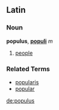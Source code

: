 ==Latin==

===Noun===
'''populus''', '''[[populi]]''' ''m''

# [[people]]

===Related Terms===
*[[popularis]]
*[[popular]]

[[de:populus]]